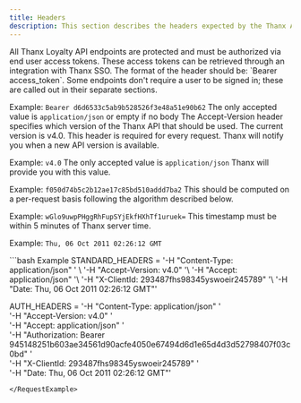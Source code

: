 ```yaml
---
title: Headers
description: This section describes the headers expected by the Thanx API.
---
```


<ParamField query="Authorization" type="string">
  All Thanx Loyalty API endpoints are protected and must be authorized via end user access tokens. These access tokens can be retrieved through an integration with Thanx SSO. The format of the header should be: `Bearer access_token`. Some endpoints don't require a user to be signed in; these are called out in their separate sections.

  Example: `Bearer d6d6533c5ab9b528526f3e48a51e90b62`
</ParamField>
<ParamField query="Content-Type" type="string">
  The only accepted value is `application/json` or empty if no body
</ParamField>
<ParamField query="Accept-Version" type="string" required>
  The Accept-Version header specifies which version of the Thanx API that should be used. The current version is v4.0. This header is required for every request. Thanx will notify you when a new API version is available.

  Example: `v4.0`
</ParamField>
<ParamField query="Accept" type="string" required>
  The only accepted value is `application/json`
</ParamField>
<ParamField query="X-ClientId" type="string" required>
  Thanx will provide you with this value.

  Example: `f050d74b5c2b12ae17c85bd510addd7ba2`
</ParamField>
<ParamField query="X-Signature" type="string">
  This should be computed on a per-request basis following the algorithm described below.

  Example: `wGlo9uwpPHggRhFupSYjEkfHXhTf1uruek=`
</ParamField>
<ParamField query="Date" type="Date" required>
  This timestamp must be within 5 minutes of Thanx server time.

  Example: `Thu, 06 Oct 2011 02:26:12 GMT`
</ParamField>

<RequestExample>
```bash Example
STANDARD_HEADERS = '-H "Content-Type: application/json" ' \
  '-H "Accept-Version: v4.0" '\
  '-H "Accept: application/json" '\
  '-H "X-ClientId: 293487fhs98345yswoeir245789" '\
  '-H "Date: Thu, 06 Oct 2011 02:26:12 GMT"'

AUTH_HEADERS = '-H "Content-Type: application/json" ' \
  '-H "Accept-Version: v4.0" '\
  '-H "Accept: application/json" '\
  '-H "Authorization: Bearer 945148251b603ae34561d90acfe4050e67494d6d1e65d4d3d52798407f03c0bd" '\
  '-H "X-ClientId: 293487fhs98345yswoeir245789" '\
  '-H "Date: Thu, 06 Oct 2011 02:26:12 GMT"'
```
</RequestExample>